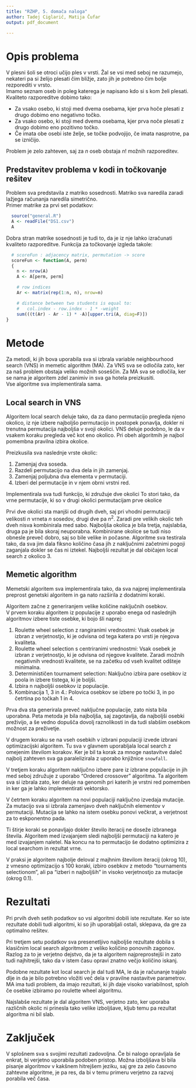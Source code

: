 ```yaml
---
title: "RZHP, 5. domača naloga"
author: Tadej Ciglarič, Matija Čufar
output: pdf_document

---
```


# Opis problema

V plesni šoli se otroci učijo ples v vrsti. Žal se vsi med seboj ne razumejo,
nekateri pa si želijo plesati čim bližje, zato jih je potrebno čim bolje
rezporediti v vrsto.  
Imamo seznam oseb in poleg katerega je napisano kdo si s kom želi plesati.
Kvaliteto razporeditve dobimo tako:

* Za vsako osebo, ki stoji med dvema osebama, kjer prva hoče plesati z drugo
  dobimo eno negativno točko.
* Za vsako osebo, ki stoji med dvema osebama, kjer prva noče plesati z drugo
  dobimo eno pozitivno točko.
* Če imata obe osebi iste želje, se točke podvojijo, če imata nasprotne, pa se
  izničijo.
  
Problem je zelo zahteven, saj za $n$ oseb obstaja $n!$ možnih razporeditev.  

## Predstavitev problema v kodi in točkovanje rešitev

Problem sva predstavila z matriko sosednosti. Matriko sva naredila zaradi
lažjega računanja naredila simetrično.  
Primer matrike za prvi set podatkov:  
```r
  source("general.R")
  A <- readFile("DS1.csv")
  A
```
  
Dobra stran matrike sosednosti je tudi to, da je iz nje lahko izračunati
kvaliteto razporeditve. Funkcija za točkovanje izgleda takole:  
```r
  # scoreFun : adjacency matrix, permutation -> score
  scoreFun <- function(A, perm)
  {
    n <- nrow(A)
    A <- A[perm, perm]

    # row indices
    Ar <- matrix(rep(1:n, n), nrow=n)

    # distance between two students is equal to:
    #   col.index - row.index - 1 * -weight
    sum(((t(Ar) - Ar - 1) * -A)[upper.tri(A, diag=F)])
}
```

\newpage

# Metode

Za metodi, ki jih bova uporabila sva si izbrala variable neighbourhood search
(VNS) in memetic algorithm (MA). Za VNS sva se odločila zato, ker za naš
problem obstaja veliko možnih soseščin. Za MA sva se odločila, ker se nama je
algoritem zdel zanimiv in sva ga hotela preizkusiti.  
Vse algoritme sva implementirala sama.

## Local search in VNS

Algoritem local search deluje tako, da za dano permutacijo pregleda njeno
okolico, iz nje izbere najboljšo permutacijo in postopek ponavlja, dokler ni
trenutna permutacija najboljša v svoji okolici. VNS deluje podobno, le da v
vsakem koraku pregleda več kot eno okolico. Pri obeh algoritmih je najbol
pomembna pravilna izbira okolice.  

Preizkusila sva naslednje vrste okolic:  

1. Zamenjaj dva soseda.
2. Razdeli permutacijo na dva dela in jih zamenjaj.
3. Zamenjaj poljubna dva elementa v permutaciji.
4. Izberi del permutacije in v njem obrni vrstni red.

Implementirala sva tudi funkcijo, ki združuje dve okolici To stori tako, da
vrne permutacije, ki so v drugi okolici permutacijam prve okolice  

Prvi dve okolici sta manjši od drugih dveh, saj pri vhodni permutaciji velikosti
$n$ vrneta $n$ sosedov, drugi dve pa $n^2$. Zaradi pre velikih okolic teh dveh
nisva kombinirala med sabo.
Najboljša okolica je bila tretja, najslabša, druga pa je bila skoraj neuporabna.
Kombinirane okolice se tudi niso obnesle preveč dobro, saj so bile velike in počasne.
Algoritme sva testirala tako, da sva jim dala fiksno količino časa jih z
naključnimi začetnimi pogoji zaganjala dokler se čas ni iztekel. Najboljši
rezultat je dal običajen local search z okolico 3.

## Memetic algorithm

Memetski algoritem sva implementirala tako, da sva najprej implementirala
preprost genetski algoritem in ga nato razširila z dodatnimi koraki.  

Algoritem začne z generiranjem velike količine naključnih osebkov.  
V prvem koraku algoritem iz populacije z uporabo enega od naslednjih algoritmov
izbere tiste osebke, ki bojo šli naprej:

1. Roulette wheel selection z rangiranimi vrednostmi: Vsak osebek je izbran z
   verjetnostjo, ki je odvisna od tega katera po vrsti je njegova kvaliteta.
2. Roulette wheel selection s centriranimi vrednostmi: Vsak osebek je izbran z
   verjetnostjo, ki je odvisna od njegove kvalitete. Zaradi možnih negativnih
   vrednosti kvalitete, se na začetku od vseh kvalitet odšteje minimalna.
3. Determinističen tournament selection: Naključno izbira pare osebkov iz poola
   in izbere tistega, ki je boljši.
4. Izbira n najboljši osebkov iz populacije.
5. Kombinacija 1, 3 in 4.: Polovica osebkov se izbere po točki 3, in po četrtina
   po točkah 1 in 4.

Prva dva sta generirala preveč naključne populacije, zato nista bila uporabna.
Peta metoda je bila najboljša, saj zagotavlja, da najboljši osebki preživijo, a
še vedno dopušča dovolj raznolikosti in da tudi slabšim osebkom možnost za
preživetje.

V drugem koraku se na vseh osebkih v izbrani populaciji izvede izbrani
optimizacijski algoritem. Tu sva v glavnem uporabljala local search z omejenim
številom korakov. Ker je bil ta korak za mnoge nastavitve daleč najbolj
zahteven sva ga paralelizirala z uporabo knjižnice `snowfall`.  

V tretjem koraku algoritem naključno izbere pare iz izbrane populacije in jih
med seboj združuje z uporabo "Ordered crossover" algoritma. Ta algoritem sva si
izbrala zato, ker deluje na genomih pri katerih je vrstni red pomemben in ker
ga je lahko implementirati vektorsko.

V četrtem koraku algoritem na novi populaciji naključno izvedaja mutacije.
Za mutacijo sva si izbrala zamenjavo dveh naključnih elementov v permutaciji.
Mutacija se lahko na istem osebku ponovi večkrat, a verjetnost za to
eskponentno pada.

Ti štirje koraki se ponavljajo dokler število iteracij ne doseže izbranega
števila. Algoritem med izvajanjem sledi najboljši permutaciji na katero je med
izvajanjem naletel. Na koncu na to permutacijo še dodatno optimizira z local
searchom in rezultat vrne.

V praksi je algoritem najbolje deloval z majhnim številom iteracij (okrog 10),
z vmesno optimizacijo s 100 koraki, izbiro osebkov z metodo "tournaments
selectionom", ali pa "izberi n najboljših" in visoko verjetnostjo za mutacije
(okrog 0.1).

# Rezultati

Pri prvih dveh setih podatkov so vsi algoritmi dobili iste rezultate. Ker so
iste rezultate dobili tudi algoritmi, ki so jih uporabljali ostali, sklepava,
da gre za optimalno rešitev.  

Pri tretjem setu podatkov sva presenetljivo najboljše rezultate dobila s
klasičnim local search algoritmom z veliko količino ponovnih zagonov. Razlog za
to je verjetno dejstvo, da je ta algoritem najpreprostejši in zato tudi
najhitrejši, tako da v istem času opravi znatno večjo količino iskanj.  

Podobne rezultate kot local search je dal tudi MA, le da je računanje trajalo
dlje in da je bilo potrebno vložiti več dela v pravilne nastavitve parametrov.
MA ima tudi problem, da imajo rezultati, ki jih daje visoko variabilnost, sploh
če osebke izbiramo po roulette wheel algoritmu.  

Najslabše rezultate je dal algoritem VNS, verjetno zato, ker uporaba različnih
okolic ni prinesla tako velike izboljšave, kljub temu pa rezultat algoritma ni
bil slab.

# Zaključek

V splošnem sva s svojimi rezultati zadovoljna. Če bi nalogo opravljala še
enkrat, bi verjetno uporabila podoben pristop. Možna izboljšava bi bila pisanje
algoritmov v kakšnem hitrejšem jeziku, saj gre za zelo časovno zahtevne
algoritme, je pa res, da bi v temu primeru verjetno za razvoj porabila 
več časa.
